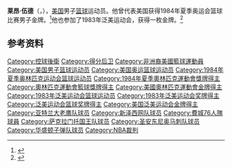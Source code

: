 {{NoteTA|G1=Sports}}
'''莱昂·伍德'''（{{lang-en|Leon Wood}}，{{bd|1962年|3月25日||}}），[[美国|美国]]男子[[篮球|篮球]]运动员。他曾代表美国获得1984年夏季奥运会篮球比赛男子金牌。<ref>{{Cite web|title=Leon WOOD|url=https://www.olympic.org/leon-wood|accessdate=2021-04-09|work=International Olympic Committee}}</ref>他也参加了1983年泛美运动会，获得一枚金牌。<ref>{{cite web|url=https://www.olympedia.org/athletes/7369|title=Leon Wood|work=Olympedia|accessdate=2021-04-09}}</ref>

== 参考资料 ==
{{reflist}}

{{1984年NBA选秀}}
{{1984年夏季奥运会美国男子篮球阵容}}

{{Authority control}}
{{DEFAULTSORT:Wood, Leon}}
[[Category:控球後衛|Category:控球後衛]]
[[Category:得分后卫|Category:得分后卫]]
[[Category:非洲裔美國籃球運動員|Category:非洲裔美國籃球運動員]]
[[Category:美国男子篮球运动员|Category:美国男子篮球运动员]]
[[Category:美国奥运篮球运动员|Category:美国奥运篮球运动员]]
[[Category:1984年夏季奥林匹克运动会篮球运动员|Category:1984年夏季奥林匹克运动会篮球运动员]]
[[Category:1984年夏季奧林匹克運動會獎牌得主|Category:1984年夏季奧林匹克運動會獎牌得主]]
[[Category:奧林匹克運動會籃球獎牌得主|Category:奧林匹克運動會籃球獎牌得主]]
[[Category:美國奧林匹克運動會金牌得主|Category:美國奧林匹克運動會金牌得主]]
[[Category:1983年泛美运动会篮球运动员|Category:1983年泛美运动会篮球运动员]]
[[Category:1983年泛美运动会奖牌得主|Category:1983年泛美运动会奖牌得主]]
[[Category:泛美运动会篮球奖牌得主|Category:泛美运动会篮球奖牌得主]]
[[Category:美国泛美运动会金牌得主|Category:美国泛美运动会金牌得主]]
[[Category:亚特兰大老鹰队球员|Category:亚特兰大老鹰队球员]]
[[Category:新泽西网队球员|Category:新泽西网队球员]]
[[Category:費城76人隊球員|Category:費城76人隊球員]]
[[Category:萨克拉门托国王队球员|Category:萨克拉门托国王队球员]]
[[Category:圣安东尼奥马刺队球员|Category:圣安东尼奥马刺队球员]]
[[Category:华盛顿子弹队球员|Category:华盛顿子弹队球员]]
[[Category:NBA裁判|Category:NBA裁判]]